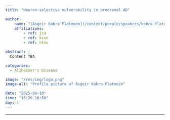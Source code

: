 ```yaml
---
title: "Neuron-selective vulnerability in prodromal AD"

author:
    name: "[Asgeir Kobro-Flatmoen](/content/people/speakers/kobro-flatmoen/index.qmd)"
    affiliations:
        - ref: jca
        - ref: kisn
        - ref: ntnu

abstract: |
  Content TBA

categories:
  - Alzheimer's Disease

image: "/res/img/logo.png"
image-alt: "Profile picture of Asgeir Kobro-Flatmoen"

date: "2025-09-10"
time: "16:20-16:50"
day: 1
---
```


***

<!-- <object data="/res/quarto.pdf" type="application/pdf" width="100%" height="600">
</object> -->